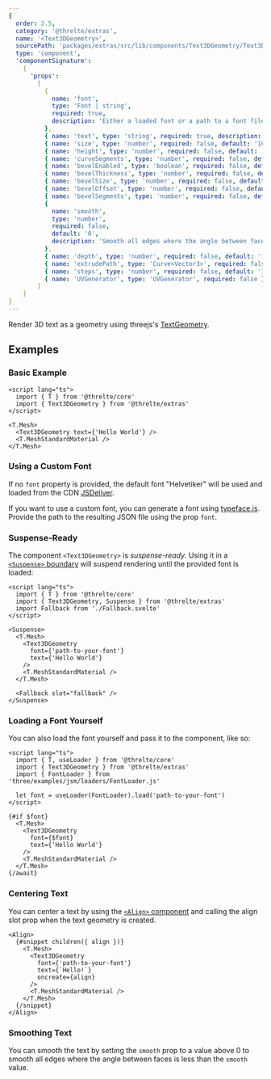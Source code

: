```yaml
---
{
  order: 2.5,
  category: '@threlte/extras',
  name: '<Text3DGeometry>',
  sourcePath: 'packages/extras/src/lib/components/Text3DGeometry/Text3DGeometry.svelte',
  type: 'component',
  'componentSignature':
    {
      'props':
        [
          {
            name: 'font',
            type: 'Font | string',
            required: true,
            description: 'Either a loaded font or a path to a font file.'
          },
          { name: 'text', type: 'string', required: true, description: 'The text to display.' },
          { name: 'size', type: 'number', required: false, default: '100' },
          { name: 'height', type: 'number', required: false, default: '50' },
          { name: 'curveSegments', type: 'number', required: false, default: '12' },
          { name: 'bevelEnabled', type: 'boolean', required: false, default: 'false' },
          { name: 'bevelThickness', type: 'number', required: false, default: '10' },
          { name: 'bevelSize', type: 'number', required: false, default: '8' },
          { name: 'bevelOffset', type: 'number', required: false, default: '0' },
          { name: 'bevelSegments', type: 'number', required: false, default: '3' },
          {
            name: 'smooth',
            type: 'number',
            required: false,
            default: '0',
            description: 'Smooth all edges where the angle between faces is less than value'
          },
          { name: 'depth', type: 'number', required: false, default: '1' },
          { name: 'extrudePath', type: 'Curve<Vector3>', required: false },
          { name: 'steps', type: 'number', required: false, default: '1' },
          { name: 'UVGenerator', type: 'UVGenerator', required: false }
        ]
    }
}
---
```


Render 3D text as a geometry using threejs's [TextGeometry](https://threejs.org/docs/index.html#examples/en/geometries/TextGeometry).

<Example path="extras/text-3d-geometry" />

## Examples

### Basic Example

```svelte title="Scene.svelte"
<script lang="ts">
  import { T } from '@threlte/core'
  import { Text3DGeometry } from '@threlte/extras'
</script>

<T.Mesh>
  <Text3DGeometry text={'Hello World'} />
  <T.MeshStandardMaterial />
</T.Mesh>
```

### Using a Custom Font

If no `font` property is provided, the default font "Helvetiker" will be used
and loaded from the CDN
[JSDeliver](https://cdn.jsdelivr.net/npm/three/examples/fonts/helvetiker_regular.typeface.json).

If you want to use a custom font, you can generate a font using
[typeface.js](https://gero3.github.io/facetype.js/). Provide the path to the
resulting JSON file using the prop `font`.

### Suspense-Ready

The component `<Text3DGeometry>` is _suspense-ready_. Using it in a
[`<Suspense>` boundary](/docs/reference/extras/suspense) will suspend
rendering until the provided font is loaded:

```svelte title="Scene.svelte"
<script lang="ts">
  import { T } from '@threlte/core'
  import { Text3DGeometry, Suspense } from '@threlte/extras'
  import Fallback from './Fallback.svelte'
</script>

<Suspense>
  <T.Mesh>
    <Text3DGeometry
      font={'path-to-your-font'}
      text={'Hello World'}
    />
    <T.MeshStandardMaterial />
  </T.Mesh>

  <Fallback slot="fallback" />
</Suspense>
```

### Loading a Font Yourself

You can also load the font yourself and pass it to the component, like so:

```svelte title="Scene.svelte"
<script lang="ts">
  import { T, useLoader } from '@threlte/core'
  import { Text3DGeometry } from '@threlte/extras'
  import { FontLoader } from 'three/examples/jsm/loaders/FontLoader.js'

  let font = useLoader(FontLoader).load('path-to-your-font')
</script>

{#if $font}
  <T.Mesh>
    <Text3DGeometry
      font={$font}
      text={'Hello World'}
    />
    <T.MeshStandardMaterial />
  </T.Mesh>
{/await}
```

### Centering Text

You can center a text by using the [`<Align>` component](/docs/reference/extras/align) and calling the align slot prop when the text geometry is created.

```svelte title="Scene.svelte"
<Align>
  {#snippet children({ align })}
    <T.Mesh>
      <Text3DGeometry
        font={'path-to-your-font'}
        text={`Hello!`}
        oncreate={align}
      />
      <T.MeshStandardMaterial />
    </T.Mesh>
  {/snippet}
</Align>
```

### Smoothing Text

You can smooth the text by setting the `smooth` prop to a value above 0 to smooth all edges where the angle between faces is less than the `smooth` value.
